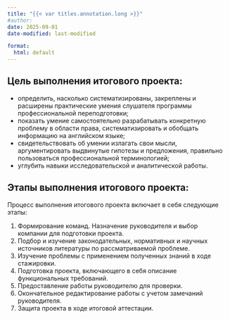 ```yaml
---
title: "{{< var titles.annotation.long >}}"
#author:
date: 2025-09-01
date-modified: last-modified

format:
  html: default
---
```



## Цель выполнения итогового проекта:

- определить, насколько систематизированы, закреплены и расширены практические умения слушателя программы профессиональной переподготовки;
- показать умение самостоятельно разрабатывать конкретную проблему в области права, систематизировать и обобщать информацию на английском языке;
- свидетельствовать об умении излагать свои мысли, аргументировать выдвинутые гипотезы и предложения, правильно пользоваться профессиональной терминологией;
- углубить навыки исследовательской и аналитической работы.


## Этапы выполнения итогового проекта:

Процесс выполнения итогового проекта включает в себя следующие этапы:

1. Формирование команд. Назначение руководителя и выбор компании для подготовки проекта.
2. Подбор и изучение законодательных, нормативных и научных источников литературы по рассматриваемой проблеме.
3. Изучение проблемы с применением полученных знаний в ходе стажировки.
4. Подготовка проекта, включающего в себя описание функциональных требований.
5. Предоставление работы руководителю для проверки.
6. Окончательное редактирование работы с учетом замечаний руководителя.
7. Защита проекта в ходе итоговой аттестации.
